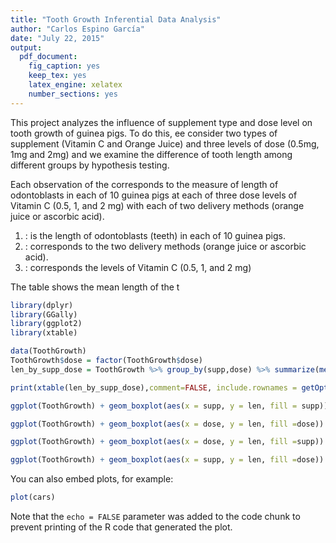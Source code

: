 ```yaml
---
title: "Tooth Growth Inferential Data Analysis"
author: "Carlos Espino García"
date: "July 22, 2015"
output: 
  pdf_document:
    fig_caption: yes
    keep_tex: yes
    latex_engine: xelatex
    number_sections: yes
---
```


\section{Overview}
This project analyzes the influence of supplement type and dose level on tooth growth of guinea pigs. To do this, ee consider two types of supplement (Vitamin C and Orange Juice) and three levels of dose (0.5mg, 1mg and 2mg) and we examine the difference of tooth length among different groups by hypothesis testing.

\section{Dataset}
Each observation of the corresponds to the measure of length of odontoblasts in each of 10 guinea pigs at each of three dose levels of Vitamin C (0.5, 1, and 2 mg) with each of two delivery methods (orange juice or ascorbic acid).

1. \textbf{len}: is the length of odontoblasts (teeth) in each of 10 guinea pigs.
2. \textbf{supp}: corresponds to the two delivery methods (orange juice or ascorbic acid).
3. \textbf{dose}: corresponds the levels of Vitamin C (0.5, 1, and 2 mg)

\section{Exploratory Analysis}
The table shows the mean length of the t
```r
library(dplyr)
library(GGally)
library(ggplot2)
library(xtable)

data(ToothGrowth)
ToothGrowth$dose = factor(ToothGrowth$dose)
len_by_supp_dose = ToothGrowth %>% group_by(supp,dose) %>% summarize(mean(len))
```

```r
print(xtable(len_by_supp_dose),comment=FALSE, include.rownames = getOption("xtable.include.rownames", FALSE))
```

```r
ggplot(ToothGrowth) + geom_boxplot(aes(x = supp, y = len, fill = supp))
```

```r
ggplot(ToothGrowth) + geom_boxplot(aes(x = dose, y = len, fill =dose)) 
```

```r
ggplot(ToothGrowth) + geom_boxplot(aes(x = dose, y = len, fill =supp)) 
```


```r
ggplot(ToothGrowth) + geom_boxplot(aes(x = supp, y = len, fill =dose)) 
```
You can also embed plots, for example:

```r
plot(cars)
```

Note that the `echo = FALSE` parameter was added to the code chunk to prevent printing of the R code that generated the plot.
